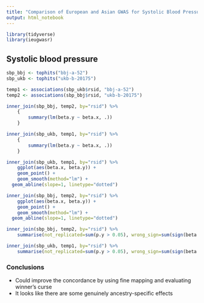```yaml
---
title: "Comparison of European and Asian GWAS for Systolic Blood Pressure"
output: html_notebook
---
```


```r
library(tidyverse)
library(ieugwasr)
```



## Systolic blood pressure

```r
sbp_bbj <- tophits("bbj-a-52")
sbp_ukb <- tophits("ukb-b-20175")

temp1 <- associations(sbp_ukb$rsid, "bbj-a-52")
temp2 <- associations(sbp_bbj$rsid, "ukb-b-20175")
```


```r
inner_join(sbp_bbj, temp2, by="rsid") %>%
	{
		summary(lm(beta.y ~ beta.x, .))
	}
```


```r
inner_join(sbp_ukb, temp1, by="rsid") %>%
	{
		summary(lm(beta.y ~ beta.x, .))
	}
```

```r
inner_join(sbp_ukb, temp1, by="rsid") %>%
	ggplot(aes(beta.x, beta.y)) +
	geom_point() +
	geom_smooth(method="lm") +
  geom_abline(slope=1, linetype="dotted")
```

```r
inner_join(sbp_bbj, temp2, by="rsid") %>%
	ggplot(aes(beta.x, beta.y)) +
	geom_point() +
	geom_smooth(method="lm") +
  geom_abline(slope=1, linetype="dotted")
```


```r
inner_join(sbp_bbj, temp2, by="rsid") %>%
	summarise(not_replicated=sum(p.y > 0.05), wrong_sign=sum(sign(beta.x) != sign(beta.y)))
```

```r
inner_join(sbp_ukb, temp1, by="rsid") %>%
	summarise(not_replicated=sum(p.y > 0.05), wrong_sign=sum(sign(beta.x) != sign(beta.y)))
```

### Conclusions

- Could improve the concordance by using fine mapping and evaluating winner's curse
- It looks like there are some genuinely ancestry-specific effects

